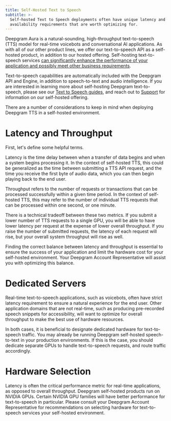 ```yaml
---
title: Self-Hosted Text to Speech
subtitle: >-
  Self-hosted Text to Speech deployments often have unique latency and
  availability requirements that are worth optimizing for.
---
```



Deepgram Aura is a natural-sounding, high-throughput text-to-speech (TTS) model for real-time voicebots and conversational AI applications. As with all of our other product lines, we offer our text-to-speech API as a self-hosted product, in addition to our hosted offering. Self-hosting text-to-speech services [can significantly enhance the performance of your application and possibly meet other business requirements](/docs/self-hosted-introduction#why-self-host).

Text-to-speech capabilities are automatically included with the Deepgram API and Engine, in addition to speech-to-text and audio intelligence. If you are interested in learning more about self-hosting Deepgram text-to-speech, please see our [Text to Speech guides](/docs/text-to-speech), and reach out to [Support](https://deepgram.com/contact-us) for information on our self-hosted offering.

There are a number of considerations to keep in mind when deploying Deepgram TTS in a self-hosted environment.

# Latency and Throughput

First, let's define some helpful terms.

Latency is the time delay between when a transfer of data begins and when a system begins processing it. In the context of self-hosted TTS, this could be generalized as the time between submitting a TTS API request, and the time you receive the first byte of audio data, which you can then begin playing back to the end user.

Throughput refers to the number of requests or transactions that can be processed successfully within a given time period. In the context of self-hosted TTS, this may refer to the number of individual TTS requests that can be processed within one second, or one minute.

There is a technical tradeoff between these two metrics. If you submit a lower number of TTS requests to a single GPU, you will be able to have lower latency per request at the expense of lower overall throughput. If you raise the number of submitted requests, the latency of each request will rise, but your overall system throughput will rise as well.

Finding the correct balance between latency and throughput is essential to ensure the success of your application and limit the hardware cost for your self-hosted environment. Your Deepgram Account Representative will assist you with optimizing this balance.

# Dedicated Servers

Real-time text-to-speech applications, such as voicebots, often have strict latency requirement to ensure a natural experience for the end user. Other application domains that are not real-time, such as producing pre-recorded speech snippets for accessibility, will want to optimize for overall throughput to make the best use of hardware resources.

In both cases, it is beneficial to designate dedicated hardware for text-to-speech traffic. You may already be running Deepgram self-hosted speech-to-text in your production environments. If this is the case, you should dedicate separate GPUs to handle text-to-speech requests, and route traffic accordingly.

# Hardware Selection

Latency is often the critical performance metric for real-time applications, as opposed to overall throughput. Deepgram self-hosted products run on NVIDIA GPUs. Certain NVIDIA GPU families will have better performance for text-to-speech in particular. Please consult your Deepgram Account Representative for recommendations on selecting hardware for text-to-speech services your self-hosted environment.
